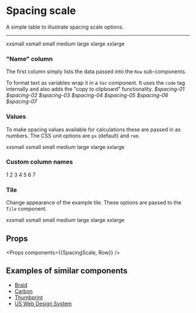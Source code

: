 
<Meta title="Primitives/Spacing scale" />

# Spacing scale

A simple table to illustrate spacing scale options.

---

<Preview>
  <Story name="default">
    <SpacingScale>
      <Row value={4}>xxsmall</Row>
      <Row value={8}>xsmall</Row>
      <Row value={12}>small</Row>
      <Row value={20}>medium</Row>
      <Row value={32}>large</Row>
      <Row value={52}>xlarge</Row>
      <Row value={64}>xxlarge</Row>
    </SpacingScale>
  </Story>
</Preview>

### "Name" column

The first column simply lists the data passed into the `Row` sub-components.

<Info>
  To format text as variables wrap it in a <code>Var</code> component. It uses the <code>code</code> tag internally and also adds the "copy to clipboard" functionality.
</Info>

<Preview>
  <Story name="tokens">
    <SpacingScale>
      <Row value={4}>
        <Var>$spacing-01</Var>
      </Row>
      <Row value={8}>
        <Var>$spacing-02</Var>
      </Row>
      <Row value={12}>
        <Var>$spacing-03</Var>
      </Row>
      <Row value={20}>
        <Var>$spacing-04</Var>
      </Row>
      <Row value={32}>
        <Var>$spacing-05</Var>
      </Row>
      <Row value={52}>
        <Var>$spacing-06</Var>
      </Row>
      <Row value={64}>
        <Var>$spacing-07</Var>
      </Row>
    </SpacingScale>
  </Story>
</Preview>

### Values

To make spacing values available for calculations these are passed in as numbers. The CSS unit options are <code>px</code> (default) and <code>rem</code>.

<Preview>
  <Story name="rems">
    <SpacingScale unit="rem">
      <Row value={1}>xxsmall</Row>
      <Row value={1.5}>xsmall</Row>
      <Row value={2}>small</Row>
      <Row value={3}>medium</Row>
      <Row value={4}>large</Row>
      <Row value={6}>xlarge</Row>
      <Row value={10}>xxlarge</Row>
    </SpacingScale>
  </Story>
</Preview>

### Custom column names

<Preview>
  <Story name="columnNames">
    <SpacingScale columns={['Step', 'Value', '']}>
      <Row value={4}>1</Row>
      <Row value={8}>2</Row>
      <Row value={12}>3</Row>
      <Row value={20}>4</Row>
      <Row value={32}>5</Row>
      <Row value={52}>6</Row>
      <Row value={64}>7</Row>
    </SpacingScale>
  </Story>
</Preview>

### Tile

Change appearance of the example tile. These options are passed to the `Tile` component.

<Preview>
  <Story name="tileProps">
    <SpacingScale tileProps={{square: true, color: "#78909c"}}>
      <Row value={4}>xxsmall</Row>
      <Row value={8}>xsmall</Row>
      <Row value={12}>small</Row>
      <Row value={20}>medium</Row>
      <Row value={32}>large</Row>
      <Row value={52}>xlarge</Row>
      <Row value={64}>xxlarge</Row>
    </SpacingScale>
  </Story>
</Preview>

## Props

<Props components={{SpacingScale, Row}} />

## Examples of similar components

- [Braid](https://seek-oss.github.io/braid-design-system/foundations/layout#Spacing)
- [Carbon](https://www.carbondesignsystem.com/guidelines/spacing)
- [Thumbprint](https://thumbprint.design/guide/product/spacers/)
- [US Web Design System](https://designsystem.digital.gov/design-tokens/spacing-units/)
